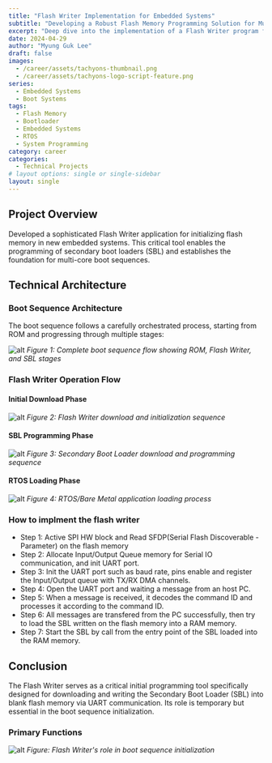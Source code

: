 ---
title: "Flash Writer Implementation for Embedded Systems"
subtitle: "Developing a Robust Flash Memory Programming Solution for Multi-Core Boot Systems"
excerpt: "Deep dive into the implementation of a Flash Writer program for embedded systems, focusing on secure boot sequence and memory management"
date: 2024-04-29
author: "Myung Guk Lee"
draft: false
images:
  - /career/assets/tachyons-thumbnail.png
  - /career/assets/tachyons-logo-script-feature.png
series:
  - Embedded Systems
  - Boot Systems
tags:
  - Flash Memory
  - Bootloader
  - Embedded Systems
  - RTOS
  - System Programming
category: career
categories:
  - Technical Projects
# layout options: single or single-sidebar
layout: single
---

## Project Overview

Developed a sophisticated Flash Writer application for initializing flash memory in new embedded systems. This critical tool enables the programming of secondary boot loaders (SBL) and establishes the foundation for multi-core boot sequences.

## Technical Architecture

### Boot Sequence Architecture
The boot sequence follows a carefully orchestrated process, starting from ROM and progressing through multiple stages:

![alt](/images/blog/boot-sequence.png)
*Figure 1: Complete boot sequence flow showing ROM, Flash Writer, and SBL stages*

### Flash Writer Operation Flow

#### Initial Download Phase
![alt](/images/blog/download-flashwriter.png)
*Figure 2: Flash Writer download and initialization sequence*

#### SBL Programming Phase
![alt](/images/blog/download-sbl.png)
*Figure 3: Secondary Boot Loader download and programming sequence*

#### RTOS Loading Phase
![alt](/images/blog/download-rtos.png)
*Figure 4: RTOS/Bare Metal application loading process*


### How to implment the flash writer
- Step 1: Active SPI HW block and Read SFDP(Serial Flash Discoverable - Parameter) on the flash memory
- Step 2: Allocate Input/Output Queue memory for Serial IO communication, and init UART port.
- Step 3: Init the UART port such as baud rate, pins enable and register the Input/Output queue with TX/RX DMA channels.
- Step 4: Open the UART port and waiting a message from an host PC. 
- Step 5: When a message is received, it decodes the command ID and processes it according to the command ID.
- Step 6: All messages are transfered from the PC successfully, then try to load the SBL written on the flash memory into a RAM memory.
- Step 7: Start the SBL by call from the entry point of the SBL loaded into the RAM memory.

## Conclusion

The Flash Writer serves as a critical initial programming tool specifically designed for downloading and writing the Secondary Boot Loader (SBL) into blank flash memory via UART communication. Its role is temporary but essential in the boot sequence initialization.

### Primary Functions
![alt](/images/blog/flash-writer-role.png)
*Figure: Flash Writer's role in boot sequence initialization*
